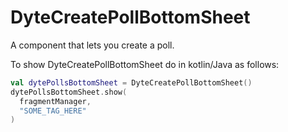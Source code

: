 # DyteCreatePollBottomSheet

A component that lets you create a poll.

To show DyteCreatePollBottomSheet do in kotlin/Java as follows:
```kotlin
val dytePollsBottomSheet = DyteCreatePollBottomSheet()
dytePollsBottomSheet.show(
  fragmentManager,
  "SOME_TAG_HERE"
)
```